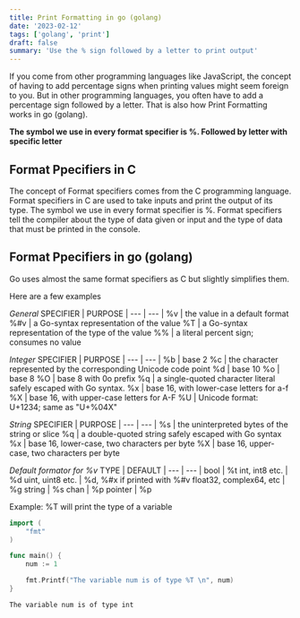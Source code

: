 ```yaml
---
title: Print Formatting in go (golang)
date: '2023-02-12'
tags: ['golang', 'print']
draft: false
summary: 'Use the % sign followed by a letter to print output'
---
```


If you come from other programming languages like JavaScript, the concept of having to add percentage signs when printing values might seem foreign to you.
But in other programming languages, you often have to add a percentage sign followed by a letter. That is also how Print Formatting works in go (golang).

**The symbol we use in every format specifier is %. Followed by letter with specific letter**

## Format Ppecifiers in C

The concept of Format specifiers comes from the C programming language. Format specifiers in C are used to take inputs and print the output of its type.
The symbol we use in every format specifier is %.
Format specifiers tell the compiler about the type of data given or input and the type of data that must be printed in the console.

## Format Ppecifiers in go (golang)

Go uses almost the same format specifiers as C but slightly simplifies them.

Here are a few examples

_General_
SPECIFIER | PURPOSE |
--- | --- |
%v | the value in a default format
%#v | a Go-syntax representation of the value
%T | a Go-syntax representation of the type of the value
%% | a literal percent sign; consumes no value

_Integer_
SPECIFIER | PURPOSE |
--- | --- |
%b | base 2
%c | the character represented by the corresponding Unicode code point
%d | base 10
%o | base 8
%O | base 8 with 0o prefix
%q | a single-quoted character literal safely escaped with Go syntax.
%x | base 16, with lower-case letters for a-f
%X | base 16, with upper-case letters for A-F
%U | Unicode format: U+1234; same as "U+%04X"

_String_
SPECIFIER | PURPOSE |
--- | --- |
%s | the uninterpreted bytes of the string or slice
%q | a double-quoted string safely escaped with Go syntax
%x | base 16, lower-case, two characters per byte
%X | base 16, upper-case, two characters per byte

_Default formator for %v_
TYPE | DEFAULT |
--- | --- |
bool | %t
int, int8 etc. | %d
uint, uint8 etc. | %d, %#x if printed with %#v
float32, complex64, etc | %g
string | %s
chan | %p
pointer | %p

Example: %T will print the type of a variable

```go
import (
	"fmt"
)

func main() {
	num := 1

	fmt.Printf("The variable num is of type %T \n", num)
}
```

```
The variable num is of type int
```
